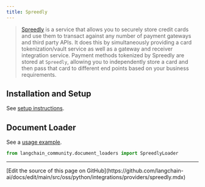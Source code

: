 ```yaml
---
title: Spreedly
---
```


>[Spreedly](https://docs.spreedly.com/) is a service that allows you to securely store credit cards and use them to transact against any number of payment gateways and third party APIs. It does this by simultaneously providing a card tokenization/vault service as well as a gateway and receiver integration service. Payment methods tokenized by Spreedly are stored at `Spreedly`, allowing you to independently store a card and then pass that card to different end points based on your business requirements.

## Installation and Setup

See [setup instructions](/oss/python/integrations/document_loaders/spreedly).

## Document Loader

See a [usage example](/oss/python/integrations/document_loaders/spreedly).

```python
from langchain_community.document_loaders import SpreedlyLoader
```

---

<Callout icon="pen-to-square" iconType="regular">
  [Edit the source of this page on GitHub](https://github.com/langchain-ai/docs/edit/main/src/oss/python/integrations/providers/spreedly.mdx)
</Callout>
